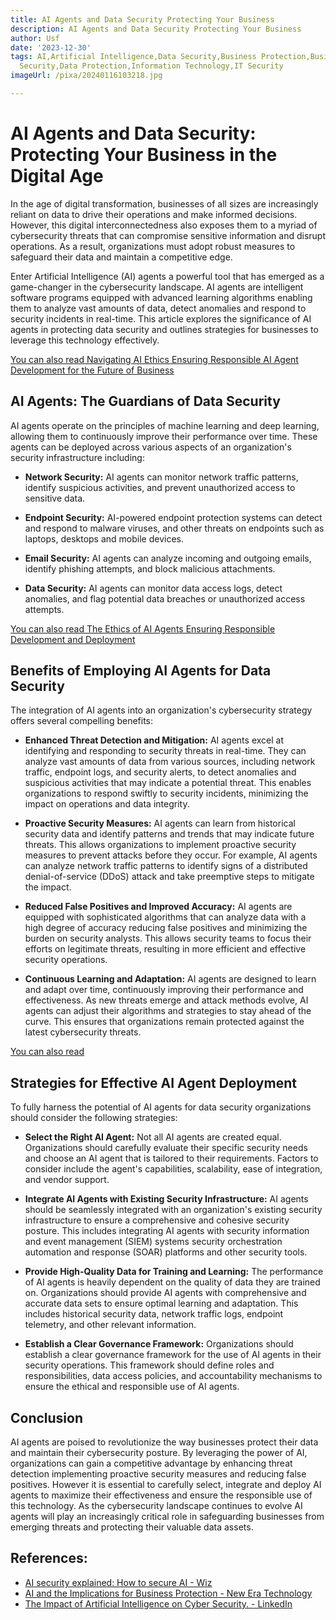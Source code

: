 ```yaml
---
title: AI Agents and Data Security Protecting Your Business
description: AI Agents and Data Security Protecting Your Business
author: Usf
date: '2023-12-30'
tags: AI,Artificial Intelligence,Data Security,Business Protection,Business Security,Cybersecurity,Information
  Security,Data Protection,Information Technology,IT Security
imageUrl: /pixa/20240116103218.jpg

---
```

# AI Agents and Data Security: Protecting Your Business in the Digital Age

In the age of digital  transformation, businesses of all sizes are increasingly reliant on data to drive their operations and make  informed decisions. However,  this digital interconnectedness also exposes them to  a myriad of cybersecurity threats that can compromise sensitive information and disrupt operations. As a result, organizations must adopt robust measures to safeguard their data and maintain a competitive edge.

Enter  Artificial Intelligence (AI) agents a powerful tool that has emerged as a game-changer in the cybersecurity landscape. AI agents are intelligent software programs  equipped with  advanced learning  algorithms enabling them to analyze vast amounts of data, detect anomalies and respond to security incidents in real-time. This article explores the significance of AI agents in protecting data security and  outlines strategies for businesses to leverage this technology effectively.

[You can also read Navigating AI Ethics Ensuring Responsible AI Agent Development for the Future of Business](Navigating%20AI%20Ethics%20Ensuring%20Responsible%20AI%20Agent%20Development%20for%20the%20Future%20of%20Business)


## AI Agents: The Guardians of Data  Security

AI agents operate on the principles of  machine learning and deep learning, allowing them to continuously improve their performance over  time. These  agents can be  deployed across various  aspects of an organization's security infrastructure including:

* **Network Security:** AI agents  can monitor network traffic patterns, identify suspicious activities, and prevent unauthorized access to sensitive  data.


* **Endpoint Security:** AI-powered endpoint protection systems can detect and respond to malware viruses, and other threats on endpoints such as laptops, desktops and mobile devices.


* **Email Security:** AI agents can analyze incoming and outgoing emails, identify phishing attempts, and block malicious attachments.


*  **Data  Security:** AI agents can monitor data access logs, detect anomalies, and flag potential data breaches or unauthorized access attempts.

[You can also read The Ethics of AI Agents Ensuring Responsible Development and Deployment](The%20Ethics%20of%20AI%20Agents%20Ensuring%20Responsible%20Development%20and%20Deployment)


## Benefits of Employing AI Agents for Data  Security

The integration of AI  agents into an organization's cybersecurity  strategy offers several  compelling benefits:

* **Enhanced Threat Detection and Mitigation:** AI agents excel at identifying and responding to security threats in real-time. They  can analyze vast amounts of data from  various sources, including network traffic, endpoint logs,  and security alerts, to detect anomalies and suspicious activities that  may  indicate a potential threat. This enables organizations to respond swiftly to security incidents,  minimizing the impact on operations  and data integrity.


* **Proactive Security Measures:**  AI agents can learn  from historical security data and identify patterns and trends that may indicate future threats. This allows organizations to implement proactive security measures to prevent attacks before they occur. For example, AI  agents can analyze network traffic  patterns to  identify signs of a distributed denial-of-service (DDoS) attack  and take preemptive steps to  mitigate the impact.


* **Reduced  False Positives and Improved Accuracy:** AI agents are equipped with sophisticated algorithms  that  can analyze  data with a high degree of accuracy reducing false positives and minimizing the burden on security analysts. This allows security teams  to focus their efforts on legitimate threats, resulting in more efficient and effective security operations.


* **Continuous Learning and Adaptation:** AI agents are designed to learn  and adapt over time, continuously improving their performance and effectiveness. As new threats emerge and attack methods evolve, AI agents can adjust their algorithms and strategies  to  stay ahead of the curve. This ensures  that organizations remain protected against the latest cybersecurity threats.

[You can also read ]()


## Strategies for  Effective AI Agent Deployment

To fully harness the potential of AI agents for data security organizations should consider the following strategies:

* **Select the Right AI Agent:** Not all  AI agents are created equal.  Organizations should carefully  evaluate  their specific  security needs  and choose an AI agent  that is tailored to their requirements. Factors to consider include the agent's capabilities, scalability, ease of integration, and vendor support.


* **Integrate AI Agents with Existing Security Infrastructure:** AI agents should be seamlessly integrated with an organization's existing  security infrastructure to ensure a comprehensive and cohesive security posture. This includes integrating AI agents with security information  and  event management (SIEM) systems security orchestration automation  and response  (SOAR) platforms and other security  tools.


* **Provide High-Quality Data for  Training  and Learning:** The  performance of AI agents is  heavily dependent on the quality  of data they are trained on. Organizations should provide  AI  agents with comprehensive and accurate data sets  to  ensure optimal learning and  adaptation. This includes historical security data, network traffic  logs, endpoint telemetry, and other relevant  information.


* **Establish a Clear Governance Framework:** Organizations should establish a clear  governance framework for the use of AI agents in their security operations. This framework should define  roles and responsibilities, data access policies, and accountability mechanisms to ensure the ethical and responsible use of AI agents.

## Conclusion

AI agents are  poised to revolutionize the way businesses protect their data and maintain their cybersecurity posture. By leveraging the power  of AI, organizations can gain  a competitive advantage by  enhancing threat detection  implementing proactive security measures and reducing  false positives. However it is  essential to carefully select, integrate and deploy AI agents to maximize their effectiveness and  ensure the responsible use of this technology. As the cybersecurity landscape  continues to evolve  AI agents will play an increasingly critical role in safeguarding businesses from emerging threats  and protecting their valuable data assets.

## References:
- [AI security explained: How to secure AI - Wiz](https://www.wiz.io/academy/ai-security)
- [AI and the Implications for Business Protection - New Era Technology](https://www.neweratech.com/us/blog/ai-and-the-implications-for-business-protection/)
- [The Impact of Artificial Intelligence on Cyber Security. - LinkedIn](https://www.linkedin.com/pulse/impact-artificial-intelligence-cyber-security-apphaz)
